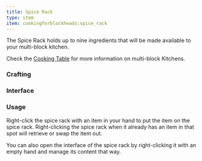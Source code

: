 ```yaml
---
title: Spice Rack
type: item
item: cookingforblockheads:spice_rack
---
```



The Spice Rack holds up to nine ingredients that will be made available to your multi-block kitchen.

Check the [Cooking Table](cooking_table) for more information on multi-block Kitchens.

### Crafting

<CraftingRecipe recipe="cookingforblockheads:spice_rack" />

### Interface

<InterfaceScreen screen={spiceRackImage.src}>
    <InterfaceArea x="12" y="32" width="328" height="40" name="Storage" color="lime" />
    <InterfaceArea x="12" y="96" width="328" height="112" name="Player Inventory" color="purple" />
    <InterfaceArea x="12" y="212" width="328" height="40" name="Player Hotbar" color="purple" />
</InterfaceScreen>

### Usage

Right-click the spice rack with an item in your hand to put the item on the spice rack. Right-clicking the spice rack when it already has an item in that spot will retrieve or swap the item out.

You can also open the interface of the spice rack by right-clicking it with an empty hand and manage its content that way.
